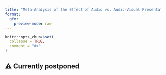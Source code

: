 ```yaml
---
title: "Meta-Analysis of the Effect of Audio vs. Audio-Visual Presentation of Music Performances"
format:
  gfm:
    preview-mode: raw
---
```


```r
knitr::opts_chunk$set(
  collapse = TRUE,
  comment = "#>"
)
```



<!-- badges: start -->
<!-- badges: end -->

## &#9888; Currently postponed

